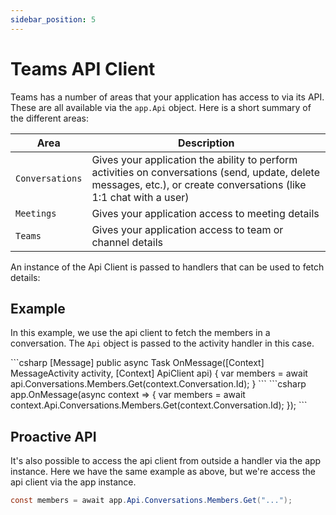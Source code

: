 ```yaml
---
sidebar_position: 5
---
```



# Teams API Client

Teams has a number of areas that your application has access to via its API. These are all available via the `app.Api` object. Here is a short summary of the different areas:

| Area | Description |
|------|-------------|
| `Conversations` | Gives your application the ability to perform activities on conversations (send, update, delete messages, etc.), or create conversations (like 1:1 chat with a user) |
| `Meetings` | Gives your application access to meeting details |
| `Teams` | Gives your application access to team or channel details |


An instance of the Api Client is passed to handlers that can be used to fetch details:

## Example

In this example, we use the api client to fetch the members in a conversation. The `Api` object is passed to the activity handler in this case.

<Tabs>
  <TabItem label="Controller" value="controller" default>
    ```csharp 
    [Message]
    public async Task OnMessage([Context] MessageActivity activity, [Context] ApiClient api)
    {
        var members = await api.Conversations.Members.Get(context.Conversation.Id);
    }
    ```
  </TabItem>
  <TabItem label="Minimal" value="minimal">
    ```csharp 
    app.OnMessage(async context =>
    {
        var members = await context.Api.Conversations.Members.Get(context.Conversation.Id);
    });
    ```
  </TabItem>
</Tabs>

## Proactive API

It's also possible to access the api client from outside a handler via the app instance. Here we have the same example as above, but we're access the api client via the app instance.

```csharp
const members = await app.Api.Conversations.Members.Get("...");
```
